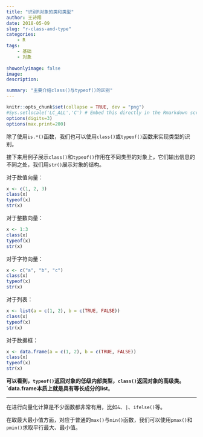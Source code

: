 ```yaml
---
title: "识别R对象的类和类型"
author: 王诗翔
date: 2018-05-09
slug: "r-class-and-type"
categories: 
    - R
tags:
    - 基础
    - 对象
    
showonlyimage: false
image: 
description: 

summary: "主要介绍class()与typeof()的区别"
---
```



```r
knitr::opts_chunk$set(collapse = TRUE, dev = "png")
#Sys.setlocale('LC_ALL','C') # Embed this directly in the Rmarkdown script that contains the Chinese character comment
options(digits=3)
options(max.print=200)
```

除了使用`is.*()`函数，我们也可以使用`class()`或`typeof()`函数来实现类型的识别。

接下来用例子展示`class()`和`typeof()`作用在不同类型的对象上，它们输出信息的不同之处，我们用`str()`展示对象的结构。

对于数值向量：

```r
x <- c(1, 2, 3)
class(x)
typeof(x)
str(x)
```

对于整数向量：

```r
x <- 1:3
class(x)
typeof(x)
str(x)
```


对于字符向量：

```r
x <- c("a", "b", "c")
class(x)
typeof(x)
str(x)
```

对于列表：

```r
x <- list(a = c(1, 2), b = c(TRUE, FALSE))
class(x)
typeof(x)
str(x)
```

对于数据框：

```r
x <- data.frame(a = c(1, 2), b = c(TRUE, FALSE))
class(x)
typeof(x)
str(x)
```

**可以看到，`typeof()`返回对象的低级内部类型，`class()`返回对象的高级类。`data.frame本质上就是具有等长成分的list**。


***

在进行向量化计算是不少函数都非常有用，比如`&`、`|`、`ifelse()`等。

在取最大最小值方面，对应于普通的`max()`与`min()`函数，我们可以使用`pmax()`和`pmin()`求取平行最大、最小值。